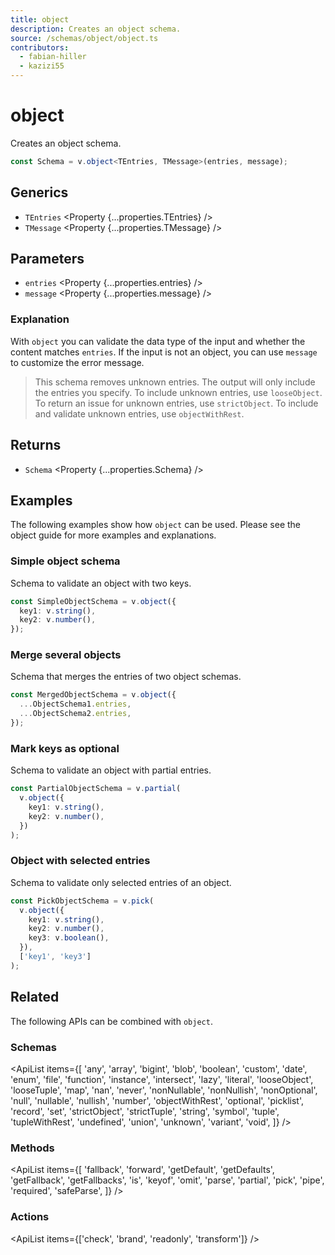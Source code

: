 ```yaml
---
title: object
description: Creates an object schema.
source: /schemas/object/object.ts
contributors:
  - fabian-hiller
  - kazizi55
---
```



# object

Creates an object schema.

```ts
const Schema = v.object<TEntries, TMessage>(entries, message);
```

## Generics

- `TEntries` <Property {...properties.TEntries} />
- `TMessage` <Property {...properties.TMessage} />

## Parameters

- `entries` <Property {...properties.entries} />
- `message` <Property {...properties.message} />

### Explanation

With `object` you can validate the data type of the input and whether the content matches `entries`. If the input is not an object, you can use `message` to customize the error message.

> This schema removes unknown entries. The output will only include the entries you specify. To include unknown entries, use <Link href="../looseObject/">`looseObject`</Link>. To return an issue for unknown entries, use <Link href="../strictObject/">`strictObject`</Link>. To include and validate unknown entries, use <Link href="../objectWithRest/">`objectWithRest`</Link>.

## Returns

- `Schema` <Property {...properties.Schema} />

## Examples

The following examples show how `object` can be used. Please see the <Link href="/guides/objects/">object guide</Link> for more examples and explanations.

### Simple object schema

Schema to validate an object with two keys.

```ts
const SimpleObjectSchema = v.object({
  key1: v.string(),
  key2: v.number(),
});
```

### Merge several objects

Schema that merges the entries of two object schemas.

```ts
const MergedObjectSchema = v.object({
  ...ObjectSchema1.entries,
  ...ObjectSchema2.entries,
});
```

### Mark keys as optional

Schema to validate an object with partial entries.

```ts
const PartialObjectSchema = v.partial(
  v.object({
    key1: v.string(),
    key2: v.number(),
  })
);
```

### Object with selected entries

Schema to validate only selected entries of an object.

```ts
const PickObjectSchema = v.pick(
  v.object({
    key1: v.string(),
    key2: v.number(),
    key3: v.boolean(),
  }),
  ['key1', 'key3']
);
```

## Related

The following APIs can be combined with `object`.

### Schemas

<ApiList
  items={[
    'any',
    'array',
    'bigint',
    'blob',
    'boolean',
    'custom',
    'date',
    'enum',
    'file',
    'function',
    'instance',
    'intersect',
    'lazy',
    'literal',
    'looseObject',
    'looseTuple',
    'map',
    'nan',
    'never',
    'nonNullable',
    'nonNullish',
    'nonOptional',
    'null',
    'nullable',
    'nullish',
    'number',
    'objectWithRest',
    'optional',
    'picklist',
    'record',
    'set',
    'strictObject',
    'strictTuple',
    'string',
    'symbol',
    'tuple',
    'tupleWithRest',
    'undefined',
    'union',
    'unknown',
    'variant',
    'void',
  ]}
/>

### Methods

<ApiList
  items={[
    'fallback',
    'forward',
    'getDefault',
    'getDefaults',
    'getFallback',
    'getFallbacks',
    'is',
    'keyof',
    'omit',
    'parse',
    'partial',
    'pick',
    'pipe',
    'required',
    'safeParse',
  ]}
/>

### Actions

<ApiList items={['check', 'brand', 'readonly', 'transform']} />
